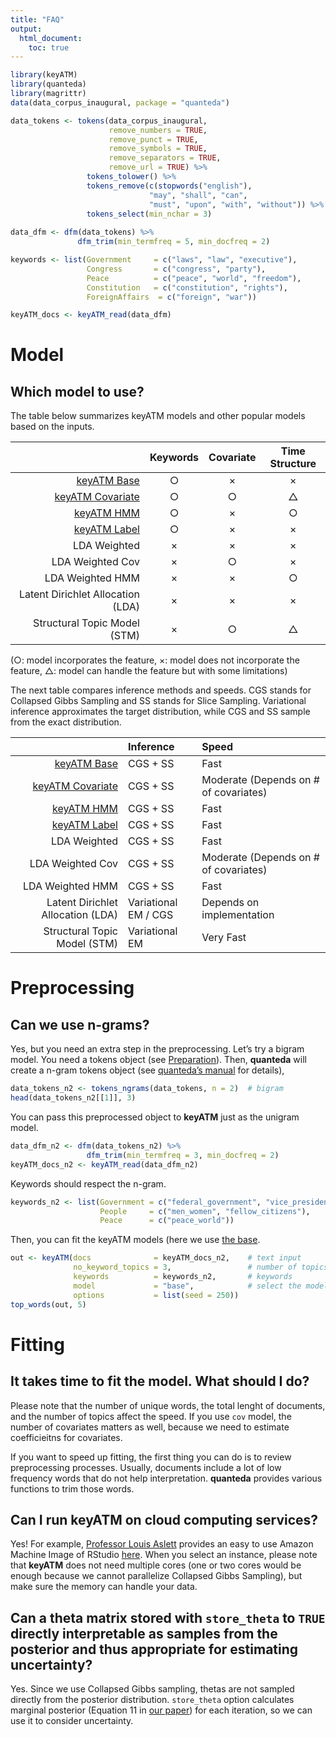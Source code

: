 ```yaml
---
title: "FAQ"
output: 
  html_document:
    toc: true
---
```


```r
library(keyATM)
library(quanteda)
library(magrittr)
data(data_corpus_inaugural, package = "quanteda")

data_tokens <- tokens(data_corpus_inaugural,
                      remove_numbers = TRUE, 
                      remove_punct = TRUE, 
                      remove_symbols = TRUE,
                      remove_separators = TRUE,
                      remove_url = TRUE) %>%
                 tokens_tolower() %>%
                 tokens_remove(c(stopwords("english"), 
                               "may", "shall", "can",
                               "must", "upon", "with", "without")) %>%
                 tokens_select(min_nchar = 3)
                
data_dfm <- dfm(data_tokens) %>%
               dfm_trim(min_termfreq = 5, min_docfreq = 2)

keywords <- list(Government     = c("laws", "law", "executive"),
                 Congress       = c("congress", "party"),
                 Peace          = c("peace", "world", "freedom"),
                 Constitution   = c("constitution", "rights"),
                 ForeignAffairs  = c("foreign", "war"))

keyATM_docs <- keyATM_read(data_dfm)
```

# Model

## Which model to use?

The table below summarizes keyATM models and other popular models based on the inputs.

|                                   | Keywords  | Covariate  | Time Structure |   
|----------------------------------:|:---------:|:----------:|:--------------:|
|[keyATM Base](keyATM_base.html)  |     ○    |     ×     |        ×      |
|[keyATM Covariate](keyATM_cov.html)|     ○    |     ○     |        △      |
|    [keyATM HMM](keyATM_hmm.html)  |     ○    |     ×     |        ○      |
|[keyATM Label](keyATM_label.html)  |     ○    |     ×     |        ×      |
|            LDA Weighted           |     ×    |     ×     |        ×      |
|          LDA Weighted Cov         |     ×    |     ○     |        ×      |
|          LDA Weighted HMM         |     ×    |     ×     |        ○      |
| Latent Dirichlet Allocation (LDA) |     ×    |     ×     |        ×      |
|    Structural Topic Model (STM)   |     ×    |     ○     |        △      |

(○: model incorporates the feature, ×: model does not incorporate the feature, △: model can handle the feature but with some limitations)

The next table compares inference methods and speeds. CGS stands for Collapsed Gibbs Sampling and SS stands for Slice Sampling. Variational inference approximates the target distribution, while CGS and SS sample from the exact distribution.

|                                   |        Inference      |                  Speed                 |
|----------------------------------:|:----------------------|:---------------------------------------|
|[keyATM Base](keyATM_base.html)  |        CGS + SS       |                  Fast                  |
|[keyATM Covariate](keyATM_cov.html)|        CGS + SS       | Moderate  (Depends on # of covariates) |
|[keyATM HMM](keyATM_hmm.html)      |        CGS + SS       |                  Fast                  |
|[keyATM Label](keyATM_label.html)  |        CGS + SS       |                  Fast                  |
|            LDA Weighted           |        CGS + SS       |                  Fast                  |
|          LDA Weighted Cov         |        CGS + SS       |  Moderate (Depends on # of covariates) |
|          LDA Weighted HMM         |        CGS + SS       |                  Fast                  |
| Latent Dirichlet Allocation (LDA) |  Variational EM / CGS |        Depends on implementation       |
|    Structural Topic Model (STM)   |     Variational EM    |               Very Fast                |


# Preprocessing

## Can we use n-grams?
Yes, but you need an extra step in the preprocessing. Let's try a bigram model. You need a tokens object (see [Preparation](Preparation.html)).
Then, **quanteda** will create a n-gram tokens object (see [quanteda's manual](https://tutorials.quanteda.io/basic-operations/tokens/tokens_ngrams/) for details),
```r
data_tokens_n2 <- tokens_ngrams(data_tokens, n = 2)  # bigram
head(data_tokens_n2[[1]], 3)
```

You can pass this preprocessed object to **keyATM** just as the unigram model.
```r
data_dfm_n2 <- dfm(data_tokens_n2) %>%
                 dfm_trim(min_termfreq = 3, min_docfreq = 2)
keyATM_docs_n2 <- keyATM_read(data_dfm_n2)
```

Keywords should respect the n-gram.
```r
keywords_n2 <- list(Government = c("federal_government", "vice_president"),
                    People     = c("men_women", "fellow_citizens"),
                    Peace      = c("peace_world"))
```

Then, you can fit the keyATM models (here we use [the base]((keyATM_base.html) model). 
```r
out <- keyATM(docs              = keyATM_docs_n2,    # text input
              no_keyword_topics = 3,                 # number of topics without keywords
              keywords          = keywords_n2,       # keywords
              model             = "base",            # select the model
              options           = list(seed = 250))
top_words(out, 5)
```


# Fitting

## It takes time to fit the model. What should I do?
Please note that the number of unique words, the total lenght of documents, and the number of topics affect the speed. If you use `cov` model, the number of covariates matters as well, because we need to estimate coefficieitns for covariates.

If you want to speed up fitting, the first thing you can do is to review preprocessing processes. Usually, documents include a lot of low frequency words that do not help interpretation. **quanteda** provides various functions to trim those words.


## Can I run keyATM on cloud computing services?
Yes! For example, [Professor Louis Aslett](http://www.louisaslett.com/) provides an easy to use Amazon Machine Image of RStudio [here](http://www.louisaslett.com/RStudio_AMI/). When you select an instance, please note that **keyATM** does not need multiple cores (one or two cores would be enough because we cannot parallelize Collapsed Gibbs Sampling), but make sure the memory can handle your data.


## Can a theta matrix stored with `store_theta` to `TRUE` directly interpretable as samples from the posterior and thus appropriate for estimating uncertainty?
Yes. Since we use Collapsed Gibbs sampling, thetas are not sampled directly from the posterior distribution. `store_theta` option calculates marginal posterior (Equation 11 in [our paper](https://arxiv.org/pdf/2004.05964.pdf)) for each iteration, so we can use it to consider uncertainty.
